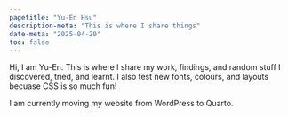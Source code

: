 ```yaml
---
pagetitle: "Yu-En Hsu"
description-meta: "This is where I share things"
date-meta: "2025-04-20"
toc: false
---
```


Hi, I am Yu-En. This is where I share my work, findings, and random stuff I discovered, tried, and learnt. I also test new fonts, colours, and layouts becuase CSS is so much fun! 

I am currently moving my website from WordPress to Quarto.